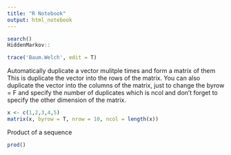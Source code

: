 ```yaml
---
title: "R Notebook"
output: html_notebook
---
```


```r
search()
HiddenMarkov::
```

```r
trace('Baum.Welch', edit = T)
```

Automatically duplicate a vector mulitple times and form a matrix of them
This is duplicate the vector into the rows of the matrix.
You can also duplicate the vector into the columns of the matrix, just to change the byrow = F and specify the number of duplicates which is ncol and don't forget to specify the other dimension of the matrix.
```r
x <- c(1,2,3,4,5)
matrix(x, byrow = T, nrow = 10, ncol = length(x))
```
Product of a sequence
```r
prod()
```

